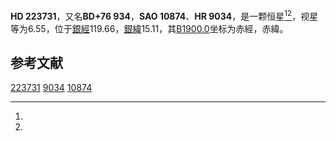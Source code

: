 {{Starbox begin
| name = HD 223731
}}
{{Starbox observe
| epoch = [[J2000.0|J2000.0]]
| constell = {{星座名待查}}<ref name=SIMBAD>{{cite web
 | url=http://simbad.u-strasbg.fr/simbad/sim-id?Ident=HR+9034
 | title=Pulsating variable Star
 | publisher=Centre de Données astronomiques de Strasbourg
 | work=SIMBAD
 | accessdate=2012-07-13
 | archive-date=2016-03-17
 | archive-url=https://web.archive.org/web/20160317123945/http://simbad.u-strasbg.fr/simbad/sim-id?Ident=HR+9034
 | dead-url=no
 }}</ref><ref name=DATA>{{cite web
 | url=http://vizier.u-strasbg.fr/viz-bin/VizieR-5?-out.add=.&-source=5050&-corr=PK=HR&-out.max=9999&HR=9034
 | title=VizieR Detailed Page
 | accessdate=2012-07-13
 | archive-date=2016-03-05
 | archive-url=https://web.archive.org/web/20160305001423/http://vizier.u-strasbg.fr/viz-bin/VizieR-5?-out.add=.&-source=5050&-corr=PK=HR&-out.max=9999&HR=9034
 | dead-url=no
 }}</ref>
| 星官 = 
| ra = {{RA|23|51|57.6}}<ref name=SIMBAD /><ref name=DATA />
| dec = {{DEC|+77|35|58}}<ref name=SIMBAD /><ref name=DATA />
| appmag_v = 6.55<ref name=SIMBAD /><ref name=DATA />
}}
{{Starbox character
| class = F5V<ref name=SIMBAD /><ref name=DATA />
| b-v = 0.44<ref name=SIMBAD /><ref name=DATA />
| u-b = -0.11<ref name=SIMBAD /><ref name=DATA />
| r-i = <ref name=SIMBAD /><ref name=DATA />
| variable = 
}}
{{Starbox astrometry
| radial_v = -0.11
| prop_mo_ra = 1
| parallax = 0.042
| p_error = 
}}
{{Starbox catalog
| names =BD+76 934，[[SAO星表|SAO]] 10874，[[HD星表|HD]] 223731，[[HR星表|HR]] 9034}}
{{Starbox reference |Simbad=HR+9034}}
{{Starbox end}}

'''HD 223731'''，又名'''BD+76 934'''，'''SAO 10874'''、'''HR 9034'''，是一颗恒星<ref name=SIMBAD /><ref name=DATA />，视星等为6.55，位于[[銀道座標系|銀經]]119.66，[[銀道座標系|銀緯]]15.11，其[[B1900.0|B1900.0]]坐标为赤經{{RA|23|47|9.2}}，赤緯{{DEC|+77|15.11|45}}。

== 参考文献 ==
{{reflist}}

{{star-stub}}

[[Category:HD和HDE天體|223731]]
[[Category:HR天體|9034]]
[[Category:SAO天體|10874]]